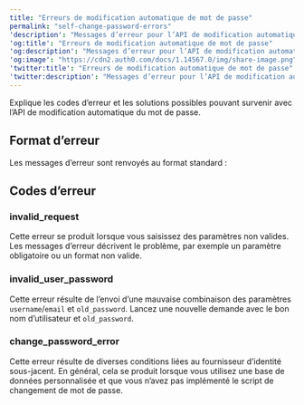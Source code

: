 ---
title: "Erreurs de modification automatique de mot de passe"
permalink: "self-change-password-errors"
'description': "Messages d’erreur pour l’API de modification automatique du mot de passe"
'og:title': "Erreurs de modification automatique de mot de passe"
'og:description': "Messages d’erreur pour l’API de modification automatique du mot de passe"
'og:image': "https://cdn2.auth0.com/docs/1.14567.0/img/share-image.png"
'twitter:title': "Erreurs de modification automatique de mot de passe"
'twitter:description': "Messages d’erreur pour l’API de modification automatique du mot de passe"
---

Explique les codes d’erreur et les solutions possibles pouvant survenir avec l’API de modification automatique du mot de passe.

## Format d’erreur

Les messages d’erreur sont renvoyés au format standard :

## Codes d’erreur

### invalid_request

Cette erreur se produit lorsque vous saisissez des paramètres non valides. Les messages d’erreur décrivent le problème, par exemple un paramètre obligatoire ou un format non valide.

### invalid_user_password

Cette erreur résulte de l’envoi d’une mauvaise combinaison des paramètres `username`/`email` et `old_password`. Lancez une nouvelle demande avec le bon nom d’utilisateur et `old_password`.

### change_password_error

Cette erreur résulte de diverses conditions liées au fournisseur d’identité sous-jacent. En général, cela se produit lorsque vous utilisez une base de données personnalisée et que vous n’avez pas implémenté le script de changement de mot de passe.